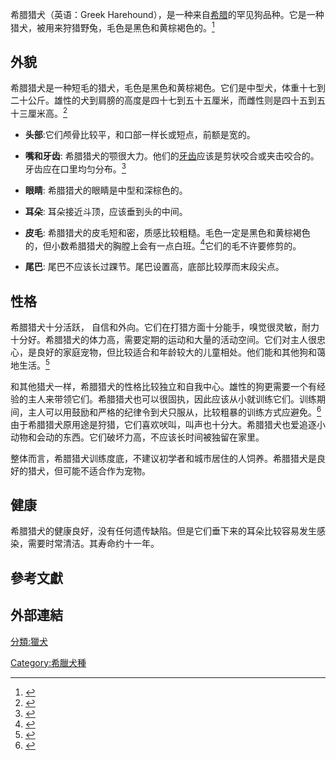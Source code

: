 {{Infobox Dogbreed
<!-- Put article text AFTER this infobox markup. See: -->
<!-- Wikipedia:WikiProject Dog breeds/Templates for more info.-->
| image = File:Hellenic_Hound_aka_Hellinikos_Ichnilatis.jpg
| image_caption = 
| name = 希腊猎犬
| altname = 
| 原产国 = {{flagicon|Greece}} [[希腊|希腊]]
| 世界犬业联盟分類 = 6: Scenthounds and Related Breeds
| 世界犬业联盟号码 = 214
| fcistd = 
| ukcgroup = 
| ukcstd =
}} <!-- End Infobox -->

希腊猎犬（英语：Greek Harehound），是一种来自[[希腊|希腊]]的罕见狗品种。它是一种猎犬，被用来狩猎野兔，毛色是黑色和黄棕褐色的。<ref name="Dog Breed Info Center: Hellenikos Ichnilatis">{{cite web|title=Dog Breed Info Center: Hellenikos Ichnilatis|url=http://www.dogbreedinfo.com/hellenikosichnilatis.htm|accessdate=18 September 2011|archive-date=2021-02-26|archive-url=https://web.archive.org/web/20210226234727/https://www.dogbreedinfo.com/hellenikosichnilatis.htm|dead-url=no}}</ref>

== 外貌 ==
希腊猎犬是一种短毛的猎犬，毛色是黑色和黄棕褐色。它们是中型犬，体重十七到二十公斤。雄性的犬到肩膀的高度是四十七到五十五厘米，而雌性则是四十五到五十三厘米高。<ref name="The Furry Critter Network: Hellenic Hound">{{cite web|title=The Furry Critter Network: Hellenic Hound|url=http://www.furrycritter.com/resources/dogs/Hellenic_Hound.htm|accessdate=11 September 2011|archive-url=https://web.archive.org/web/20110831032251/http://www.furrycritter.com/resources/dogs/Hellenic_Hound.htm|archive-date=2011-08-31|dead-url=yes}}</ref>

*'''头部''':它们颅骨比较平，和口部一样长或短点，前额是宽的。

*'''嘴和牙齿''': 希腊猎犬的颚很大力。他们的[[牙齿|牙齿]]应该是剪状咬合或夹击咬合的。牙齿应在口里均匀分布。<ref name="PetWellbeing: Hellenic Hound">{{cite web|title=United Kennel Club: Hellenic Hound|url=http://www.ukcdogs.com/WebSite.nsf/Breeds/HellenicHoundRevisedJuly12009?OpenDocument&Click=|accessdate=11 September 2011}}{{dead link|date=2017年12月 |bot=InternetArchiveBot |fix-attempted=yes }}</ref>

*'''眼睛''': 希腊猎犬的眼睛是中型和深棕色的。

*'''耳朵''': 耳朵接近斗顶，应该垂到头的中间。

*'''皮毛''': 希腊猎犬的皮毛短和密，质感比较粗糙。毛色一定是黑色和黄棕褐色的，但小数希腊猎犬的胸膛上会有一点白班。<ref name="PetWellbeing: Hellenic Hound">{{cite web|title=PetWellbeing: Hellenic Hound|url=http://pethealth.petwellbeing.com/wiki/Hellenic_Hound|accessdate=11 September 2011|deadurl=yes|archiveurl=https://web.archive.org/web/20100515043421/http://pethealth.petwellbeing.com/wiki/Hellenic_Hound|archivedate=2010年5月15日}}</ref>它们的毛不许要修剪的。

*'''尾巴''': 尾巴不应该长过踝节。尾巴设置高，底部比较厚而末段尖点。

== 性格 ==
希腊猎犬十分活跃， 自信和外向。它们在打猎方面十分能手，嗅觉很灵敏，耐力十分好。希腊猎犬的体力高，需要定期的运动和大量的活动空间。它们对主人很忠心，是良好的家庭宠物，但比较适合和年龄较大的儿童相处。他们能和其他狗和蔼地生活。<ref name="Dog Breed Info Center: Hellenikos Ichnilatis">{{cite web|title=Dog Breed Info Center: Hellenikos Ichnilatis|url=http://www.dogbreedinfo.com/hellenikosichnilatis.htm|accessdate=18 September 2011}}</ref>


和其他猎犬一样，希腊猎犬的性格比较独立和自我中心。雄性的狗更需要一个有经验的主人来带领它们。希腊猎犬也可以很固执，因此应该从小就训练它们。训练期间，主人可以用鼓励和严格的纪律令到犬只服从，比较粗暴的训练方式应避免。<ref name="Dr. Doogle: Hellenikos Ichnilatis">{{cite web|title=Dr. Doogle: Hellenikos Ichnilatis|url=http://www.drdoogle.com/hellenikosichnilatis.html|accessdate=18 September 2011|archive-date=2020-06-16|archive-url=https://web.archive.org/web/20200616181827/http://www.drdoogle.com/hellenikosichnilatis.html}}</ref> 由于希腊猎犬原用途是狩猎，它们喜欢吠叫，叫声也十分大。希腊猎犬也爱追逐小动物和会动的东西。它们破坏力高，不应该长时间被独留在家里。


整体而言，希腊猎犬训练度底，不建议初学者和城市居住的人饲养。希腊猎犬是良好的猎犬，但可能不适合作为宠物。

== 健康 ==

希腊猎犬的健康良好，没有任何遗传缺陷。但是它们垂下来的耳朵比较容易发生感染，需要时常清洁。其寿命约十一年。

== 參考文獻 ==
{{reflist}}

== 外部連結 ==

[[分類:獵犬|分類:獵犬]]
[[Category:希臘犬種|Category:希臘犬種]]
